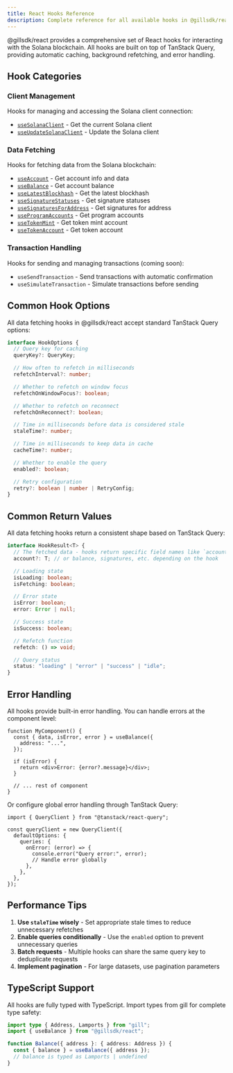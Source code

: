 ```yaml
---
title: React Hooks Reference
description: Complete reference for all available hooks in @gillsdk/react
---
```


@gillsdk/react provides a comprehensive set of React hooks for interacting with the Solana
blockchain. All hooks are built on top of TanStack Query, providing automatic caching, background
refetching, and error handling.

## Hook Categories

### Client Management

Hooks for managing and accessing the Solana client connection:

- [`useSolanaClient`](/docs/react/hooks/client#usesolanaclient) - Get the current Solana client
- [`useUpdateSolanaClient`](/docs/react/hooks/client#useupdatesolanaclient) - Update the Solana
  client

### Data Fetching

Hooks for fetching data from the Solana blockchain:

- [`useAccount`](/docs/react/hooks/data-fetching#useaccount) - Get account info and data
- [`useBalance`](/docs/react/hooks/data-fetching#usebalance) - Get account balance
- [`useLatestBlockhash`](/docs/react/hooks/data-fetching#uselatestblockhash) - Get the latest
  blockhash
- [`useSignatureStatuses`](/docs/react/hooks/data-fetching#usesignaturestatuses) - Get signature
  statuses
- [`useSignaturesForAddress`](/docs/react/hooks/data-fetching#usesignaturesforaddress) - Get
  signatures for address
- [`useProgramAccounts`](/docs/react/hooks/data-fetching#useprogramaccounts) - Get program
  accounts
- [`useTokenMint`](/docs/react/hooks/data-fetching#usetokenmint) - Get token mint account
- [`useTokenAccount`](/docs/react/hooks/data-fetching#usetokenaccount) - Get token account

### Transaction Handling

Hooks for sending and managing transactions (coming soon):

- `useSendTransaction` - Send transactions with automatic confirmation
- `useSimulateTransaction` - Simulate transactions before sending

## Common Hook Options

All data fetching hooks in @gillsdk/react accept standard TanStack Query options:

```typescript
interface HookOptions {
  // Query key for caching
  queryKey?: QueryKey;

  // How often to refetch in milliseconds
  refetchInterval?: number;

  // Whether to refetch on window focus
  refetchOnWindowFocus?: boolean;

  // Whether to refetch on reconnect
  refetchOnReconnect?: boolean;

  // Time in milliseconds before data is considered stale
  staleTime?: number;

  // Time in milliseconds to keep data in cache
  cacheTime?: number;

  // Whether to enable the query
  enabled?: boolean;

  // Retry configuration
  retry?: boolean | number | RetryConfig;
}
```

## Common Return Values

All data fetching hooks return a consistent shape based on TanStack Query:

```typescript
interface HookResult<T> {
  // The fetched data - hooks return specific field names like `account`, `balance`, etc. instead of generic `data`
  account?: T; // or balance, signatures, etc. depending on the hook

  // Loading state
  isLoading: boolean;
  isFetching: boolean;

  // Error state
  isError: boolean;
  error: Error | null;

  // Success state
  isSuccess: boolean;

  // Refetch function
  refetch: () => void;

  // Query status
  status: "loading" | "error" | "success" | "idle";
}
```

## Error Handling

All hooks provide built-in error handling. You can handle errors at the component level:

```tsx
function MyComponent() {
  const { data, isError, error } = useBalance({
    address: "...",
  });

  if (isError) {
    return <div>Error: {error?.message}</div>;
  }

  // ... rest of component
}
```

Or configure global error handling through TanStack Query:

```tsx
import { QueryClient } from "@tanstack/react-query";

const queryClient = new QueryClient({
  defaultOptions: {
    queries: {
      onError: (error) => {
        console.error("Query error:", error);
        // Handle error globally
      },
    },
  },
});
```

## Performance Tips

1. **Use `staleTime` wisely** - Set appropriate stale times to reduce unnecessary refetches
2. **Enable queries conditionally** - Use the `enabled` option to prevent unnecessary queries
3. **Batch requests** - Multiple hooks can share the same query key to deduplicate requests
4. **Implement pagination** - For large datasets, use pagination parameters

## TypeScript Support

All hooks are fully typed with TypeScript. Import types from gill for complete type safety:

```typescript
import type { Address, Lamports } from "gill";
import { useBalance } from "@gillsdk/react";

function Balance({ address }: { address: Address }) {
  const { balance } = useBalance({ address });
  // balance is typed as Lamports | undefined
}
```
